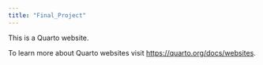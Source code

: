 ```yaml
---
title: "Final_Project"
---
```


This is a Quarto website.

To learn more about Quarto websites visit <https://quarto.org/docs/websites>.
